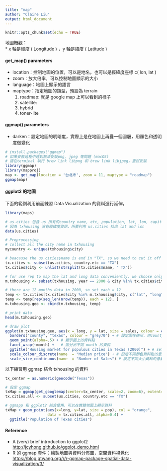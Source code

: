 ```yaml
---
title: "map"
author: "Claire Liu"
output: html_document
---
```



```r
knitr::opts_chunk$set(echo = TRUE)
```

地圖概觀：     
* x 軸是經度 ( Longitude ) ，y 軸是緯度 ( Latitude )

#### get_map() parameters
* location：控制地圖的位置，可以是地名，也可以是經緯度座標 c( lon, lat )
* zoom：放大倍率，可以控制地圖顯示的大小
* language：地圖上顯示的語言
* maptype：指定地圖的類型，預設為 terrain
    1. roadmap: 就是 google map 上可以看到的樣子
    2. satellite: 
    3. hybrid
    4. toner-lite
  
#### ggmap() parameters
* darken：設定地圖的明暗度，實際上是在地圖上再疊一個圖層，用顏色和透明度做變化

```r
# install.packages("ggmap")
# 如果安裝過程中遇到無法安裝png, jpeg 等問題 (macOS) 
# 請在terminal 執行 brew link libpng 和 brew link libjpeg，重試安裝
library(ggmap)
library(mapproj)
map <- get_map(location = '台北市', zoom = 11, maptype = "roadmap")
ggmap(map)
```


#### ggplot2 的地圖
下面的範例利用前面練習 Data Visualization 的資料進行延伸，

```r
library(maps)

# us.cities 包含 us 所有的country name, etc, population, lat, lon, capital
# 因為 txhousing 沒有經緯度資訊，所要利用 us.cities 找出 lat and lon
data(us.cities)

# Preprocessing
# collect all the city name in txhousing
mycountry <- unique(txhousing$city)

# beacause the us.cities$name is end in "TX", so we need to cut it off
tx.cities <- subset(us.cities, country.etc == "TX")
tx.cities$city <- unlist(strsplit(tx.cities$name, " TX"))

# for use rep to map the lat and long data conveniently, we choose only one year
m.txhousing <- subset(txhousing, year == 2000 & city %in% tx.cities$city)

# there are 12 months data in 2000, so set each = 12
temp <- tx.cities[tx.cities$city %in% m.txhousing$city, c("lat", "long")]
temp <- temp[rep(seq_len(nrow(temp)), each = 12), ]
m.txhousing.geo <- cbind(m.txhousing, temp)

# print data
head(m.txhousing.geo)
```

```r
# draw plot
ggplot(m.txhousing.geo, aes(x = long, y = lat, size = sales, colour = cut(median, 5))) + # 設定ggplot圖資
  borders("county", "texas", colour = "grey70") + # 設定圖在德州，用county區分
  geom_point(alpha=.5) + # 顯示圖上的資料點
  facet_wrap(~month) +   # 區分出不同 month 的資料
  ggtitle("Housing market for populous cities in Texas (2000)") + # set plot title
  scale_colour_discrete(name  = "Median price") + # 設定不同顏色資料點的意義
  scale_size_continuous(name  = "Number of Sales") # 設定不同大小資料的意義
```


以下練習用 ggmap 結合 txhousing 的資料
```r
tx_center = as.numeric(geocode("Texas"))

# 設定 ggmap
txMap = ggmap(get_googlemap(center=tx_center, scale=2, zoom=6), extent="normal") 
tx.cities.all <- subset(us.cities, country.etc == "TX")

# ggmapp 和 ggplot2 結合使用，可以在實體地圖上顯示資料
txMap + geom_point(aes(x=long, y=lat, size = pop), col = "orange", 
                   data = tx.cities.all, alpha=0.4) +
  ggtitle("Population of Texas cities")
```


#### Reference    
* A (very) brief introduction to ggplot2 <http://jcyhong.github.io/ggplot_demo.html>    
* R 的 ggmap 套件：繪製地圖與資料分佈圖，空間資料視覺化 <https://blog.gtwang.org/r/r-ggmap-package-spatial-data-visualization/3/>